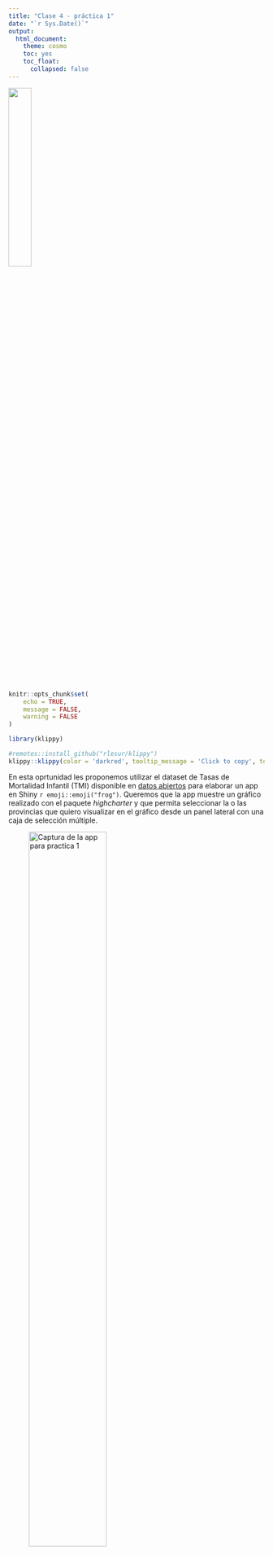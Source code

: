 ```yaml
---
title: "Clase 4 - práctica 1"
date: "`r Sys.Date()`"
output: 
  html_document:
    theme: cosmo
    toc: yes
    toc_float:
      collapsed: false
---
```

![](images/logo.jpeg){width=30%}

```r
knitr::opts_chunk$set(
	echo = TRUE,
	message = FALSE,
	warning = FALSE
)
```

```r
library(klippy)
```

```r
#remotes::install_github("rlesur/klippy")
klippy::klippy(color = 'darkred', tooltip_message = 'Click to copy', tooltip_success = 'Done',position = c('top', 'right'))
```



En esta oprtunidad les proponemos utilizar el dataset de Tasas de Mortalidad Infantil (TMI) disponible en [datos abiertos](https://datos.gob.ar/dataset/salud-tasa-mortalidad-infantil) para elaborar un app en Shiny `r emoji::emoji("frog")`. Queremos que la app muestre un gráfico realizado con el paquete *highcharter*  y que permita seleccionar la o las provincias que quiero visualizar en el gráfico desde un panel lateral con una caja de selección múltiple. 

![Captura de la app para practica 1](images/Captura1.png){width=60%}

## Lectura del dataset

Para que puedan generar esta visualización les compartimos un avance de este trabajo. 

En primer lugar, con el siguiente código podrán activar los paquetes que vamos a utilizar y descargar el dataset con los datos con los que vamos a trabajar:

```r
library(shiny)
library(tidyverse)
library(tidyr)
library(DT)
library(lubridate)
library(shinyWidgets)
library(highcharter)

#descargo el dataset 

options(timeout=1000000) # incrementamos el timeout debido a que la descarga es lenta

url = "http://datos.salud.gob.ar/dataset/2eff770c-1c2b-4a22-9281-c3b5e9412086/resource/c1253897-d507-41f7-a3e1-6ed756e7243b/download/tasa-mortalidad-infantil-deis-1990-2021.csv"

download.file(url, destfile = "TMI.csv")

data = read.csv("TMI.csv")
unlink("TMI.csv")

DT::datatable(data)
```

## Procesamiento de los datos

Copiando el código a continuación podrán procesar los datos de modo que queden listos para graficarlos`r emoji::emoji("muscle")`. 
Recuerden que pueden dejar el código para el procesamiento en el mismo *.R* de la app.

```r
###proceso los datos para graficar
bd <- data %>% pivot_longer(
  cols = !indice_tiempo,
  names_to = "prov",
  values_to = "TMI"
) %>%
  mutate(
    prov = str_sub(prov, 21, nchar(prov)),
    ano = year(ymd(indice_tiempo)),
    indice_tiempo = ymd(indice_tiempo),
    prov=case_when(prov == "cordoba" ~ str_to_title(prov),
                   prov == "caba"  ~ "CABA",
                   prov == "argentina" ~ str_to_title(prov),
                   prov == "corientes" ~ str_to_title(prov),
                   prov == "chaco" ~ str_to_title(prov),
                   prov == "chubut" ~ str_to_title(prov),
                   prov == "neuquen" ~ str_to_title(prov),
                   prov == "misiones" ~ str_to_title(prov),
                   prov == "jujuy" ~ str_to_title(prov),
                   prov == "catamarca" ~ str_to_title(prov),
                   prov == "corrientes" ~ str_to_title(prov),
                   prov == "formosa" ~ str_to_title(prov),
                   prov == "salta" ~ str_to_title(prov),
                   prov == "buenosaires" ~ "Buenos Aires",
                   prov == "santiagodelestero" ~ "Santiago del Estero",
                   prov == "santafe" ~ "Santa Fe",
                   prov == "tierradelfuego" ~ "Tierra del Fuego",
                   prov == "santacruz" ~ "Santa Cruz",
                   prov == "sanjuan" ~ "San Juan",
                   prov == "sanluis" ~ "San Luis",
                   prov == "lapampa" ~ "La Pampa",
                   prov == "larioja" ~ "La Rioja",
                   prov == "entrerios" ~ "Entre Rios",
                   prov == "rionegro" ~ "Rio Negro",
                   TRUE ~ prov  # Mantén el valor original para otros casos
    )
  ) %>% 
  select(-indice_tiempo)

DT::datatable(bd)
```

## Grafico en *highcharter*

El código a continuación contienen un ejemplo de como pueden amar el gráfico que luego tendrán que incluir en su app de Shiny. En la primer linea se define un vector con las provincias que quiero incorporar para realizar el gráfico. 

`r emoji::emoji("pushpin")`Cuando trabajen con la app de Shiny este vector deberá ser remplazado por las provincias que se seleccionen en la caja del panel lateral. 
 
`r emoji::emoji("point_down")`Al final podrán ver un ejemplo del objetivo al que queremos llegar`r emoji::emoji("point_down")` 

```r
# defino que provincias quiero incluir en la lista a continuación
input <-
  c("CABA", "Buenos Aires", "Cordoba", "Entre Rios", "Neuquen")
# filto mi dataset segun este vector de provincias seleccionadas
bd <- bd %>% filter(prov %in% input)

# listo los niveles que la variables prov
niveles_prov <- unique(bd$prov)

# armo el grafico con highchart
hc <- highchart() %>%
  hc_chart(type = "line") %>%
  hc_title(text = "Serie de tiempo de TMI por 1000 nacidos vivos, Argentina, periodo 1990-2021") %>%
  hc_xAxis(title = list(text = "Año")) %>%
  hc_yAxis(title = list(text = "TMI ")) %>%
  hc_exporting(enabled = TRUE) # enable exporting option


# Agrega una serie de datos para cada nivel de "prov"
for (nivel in niveles_prov) {
  data_serie <- bd[bd$prov == nivel,]
  hc <- hc %>%
    hc_add_series(
      data_serie,
      "line",
      hcaes(x = ano, y = TMI),
      name = nivel,
      marker = list(radius = 4)
    )
}

## imprimo el grafico
#print(hc)
hc

```

## `r emoji::emoji("hatching_chick")` Primer desafío

Por último, los desafiamos a armar la Shinyapp`r emoji::emoji("exclamation")`
Le dejamos a continuación la estructura.
Recuerden que el paquete *highcharter* tiene las funciones especificas de 
      
        
        highchartOutput() ## para el UI
        renderHighchart() ## para el server
        
Estructura de la app:

```r

# Defino UI para mi aplicación
ui <- fluidPage(
  # Titulo
  titlePanel("Mortalidad infantil en Argentina")
  )


# Defino server
server <- function(input, output) {
  
 
}

# Corro la application
shinyApp(ui = ui, server = server)
```

## Ejemplo del objetivo

```r
webshot::install_phantomjs()
knitr::include_app("https://velenpennini.shinyapps.io/practica1/", height = 650)

```
`r emoji::emoji("four_leaf_clover")`Buena suerte`r emoji::emoji("four_leaf_clover")` 

